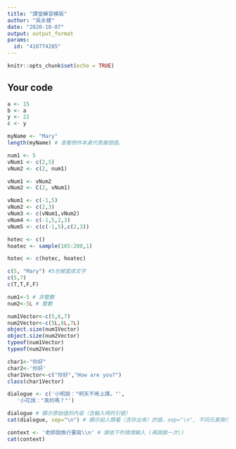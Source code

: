 ---
title: "課堂練習模版"
author: "吳永健"
date: "2020-10-07"
output: output_format
params:
  id: "410774205"
---

```{r setup, include=FALSE}
knitr::opts_chunk$set(echo = TRUE)
```

## Your code

```{r}
a <- 15
b <- a
y <- 22
c <- y

myName <- "Mary"
length(myName) # 查看物件本身代表幾個值。

num1 <- 5
vNum1 <- c(2,5)
vNum2 <- c(2, num1)
```

```{r}
vNum1 <- vNum2
vNum2 <- C(2, vNum1)
```

```{r}
vNum1 <- c(-1,5)
vNum2 <- c(2,3)
vNum3 <- c(vNum1,vNum2)
vNum4 <- c(-1,5,2,3)
vNum5 <- c(c(-1,5),c(2,3))
```
```{r}
hotec <- c()
hoatec <- sample(165:200,1)
```
```{r}
hotec <- c(hotec, hoatec)
```
```{r}
c(5, "Mary") #5也被當成文字 
c(5,7)
c(T,T,F,F)
```

```{r}
num1<-5 # 非整數
num2<-5L # 整數

num1Vector<-c(5,6,7)
num2Vector<-c(5L,6L,7L)
object.size(num1Vector)
object.size(num2Vector)
typeof(num1Vector)
typeof(num2Vector)
```
```{r}
char1<-"你好"
char2<-'你好'
char1Vector<-c("你好","How are you?")
class(char1Vector)
```
```{r}
dialogue <- c('小明說："明天不用上課。"',
   '小花說："真的嗎？"')

dialogue # 顯示原始值的內容（含輸入時的引號）
cat(dialogue, sep="\n") # 顯示給人類看（含存出來）的值，sep="\n", 不同元素換行陳列。

```
```{r}
context <- '老師說換行要寫\\n' # 請依下列情境輸入 (再跳脫一次\)
cat(context)
```



